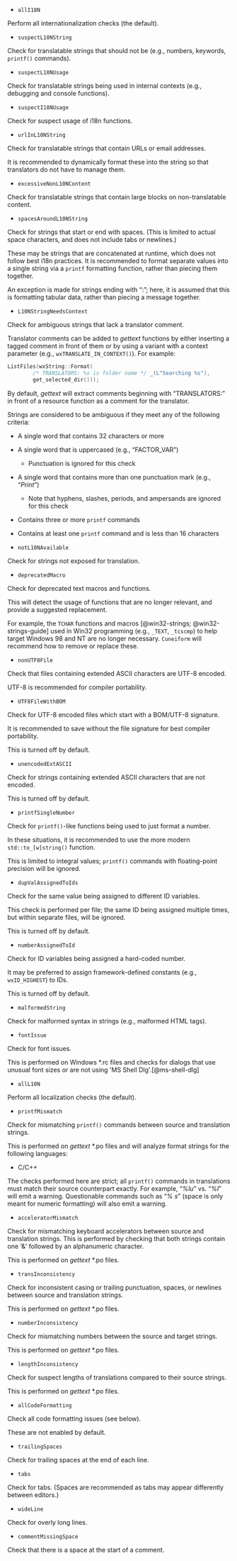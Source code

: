 - `allI18N`

Perform all internationalization checks (the default).

- `suspectL10NString`

Check for translatable strings that should not be (e.g., numbers, keywords, `printf()` commands).

- `suspectL10NUsage`

Check for translatable strings being used in internal contexts (e.g., debugging and console functions).

- `suspectI18NUsage`

Check for suspect usage of i18n functions.

- `urlInL10NString`

Check for translatable strings that contain URLs or email addresses.

It is recommended to dynamically format these into the string so that translators
do not have to manage them.

- `excessiveNonL10NContent`

Check for translatable strings that contain large blocks on non-translatable content.

- `spacesAroundL10NString`

Check for strings that start or end with spaces. (This is limited to actual space characters, and does not include tabs or newlines.)

These may be strings that are concatenated at runtime, which does not follow best i18n practices.
It is recommended to format separate values into a single string via a `printf` formatting function, rather than
piecing them together.

::: {.notesection data-latex=""}
An exception is made for strings ending with ": "; here, it is assumed that this is formatting tabular data, rather than
piecing a message together.
:::

- `L10NStringNeedsContext`

Check for ambiguous strings that lack a translator comment.

Translator comments can be added to *gettext* functions by either inserting a tagged comment in front of them or by using
a variant with a context parameter (e.g., `wxTRANSLATE_IN_CONTEXT()`). For example:

``` .cpp
ListFiles(wxString::Format(
        /* TRANSLATORS: %s is folder name */ _(L"Searching %s"),
        get_selected_dir()));
```

By default, *gettext* will extract comments beginning with "TRANSLATORS:" in front of a resource function as
a comment for the translator.

Strings are considered to be ambiguous if they meet any of the following criteria:

- A single word that contains 32 characters or more
- A single word that is uppercased (e.g., "FACTOR_VAR")
  - Punctuation is ignored for this check
- A single word that contains more than one punctuation mark (e.g., "$Print$")
  - Note that hyphens, slashes, periods, and ampersands are ignored for this check
- Contains three or more `printf` commands
- Contains at least one `printf` command and is less than 16 characters

- `notL10NAvailable`

Check for strings not exposed for translation.

- `deprecatedMacro`

Check for deprecated text macros and functions.

This will detect the usage of functions that are no longer relevant, and provide a suggested replacement.

For example, the `TCHAR` functions and macros [@win32-strings; @win32-strings-guide] used in Win32 programming
(e.g., `_TEXT`, `_tcscmp`) to help target Windows 98 and NT are no longer necessary.
`Cuneiform` will recommend how to remove or replace these.

- `nonUTF8File`

Check that files containing extended ASCII characters are UTF-8 encoded.

UTF-8 is recommended for compiler portability.

- `UTF8FileWithBOM`

Check for UTF-8 encoded files which start with a BOM/UTF-8 signature.

It is recommended to save without the file signature for best compiler portability.

This is turned off by default.

- `unencodedExtASCII`

Check for strings containing extended ASCII characters that are not encoded.

This is turned off by default.

- `printfSingleNumber`

Check for `printf()`-like functions being used to just format a number.

In these situations, it is recommended to use the more modern `std::to_[w]string()` function.

This is limited to integral values; `printf()` commands with floating-point precision will be ignored.

- `dupValAssignedToIds`

Check for the same value being assigned to different ID variables.

This check is performed per file; the same ID being assigned multiple times,
but within separate files, will be ignored.

This is turned off by default.

- `numberAssignedToId`

Check for ID variables being assigned a hard-coded number.

It may be preferred to assign framework-defined constants (e.g., `wxID_HIGHEST`) to IDs.

This is turned off by default.

- `malformedString`

Check for malformed syntax in strings (e.g., malformed HTML tags).

- `fontIssue`

Check for font issues.

This is performed on Windows *.rc files and checks for dialogs that use unusual font sizes
or are not using \'MS Shell Dlg\'.[@ms-shell-dlg]

- `allL10N`

Perform all localization checks (the default).

- `printfMismatch`

Check for mismatching `printf()` commands between source and translation strings.

This is performed on *gettext* \*.po files and will analyze format strings for the following languages:

- C/C++

::: {.warningsection data-latex=""}
The checks performed here are strict; all `printf()` commands in translations must match
their source counterpart exactly. For example, "*%lu*" vs. "*%l*" will emit a warning.
Questionable commands such as "*% s*" (space is only meant for numeric formatting) will also emit a warning.
:::

- `acceleratorMismatch`

Check for mismatching keyboard accelerators between source and translation strings.
This is performed by checking that both strings contain one '&' followed by an alphanumeric character.

This is performed on *gettext* \*.po files.

- `transInconsistency`

Check for inconsistent casing or trailing punctuation, spaces, or newlines between source and translation strings.

This is performed on *gettext* \*.po files.

- `numberInconsistency`

Check for mismatching numbers between the source and target strings.

This is performed on *gettext* \*.po files.

- `lengthInconsistency`

Check for suspect lengths of translations compared to their source strings.

This is performed on *gettext* \*.po files.

- `allCodeFormatting`

Check all code formatting issues (see below).

::: {.notesection data-latex=""}
These are not enabled by default.
:::

- `trailingSpaces`

Check for trailing spaces at the end of each line.

- `tabs`

Check for tabs.
(Spaces are recommended as tabs may appear differently between editors.)

- `wideLine`

Check for overly long lines.

- `commentMissingSpace`

Check that there is a space at the start of a comment.
